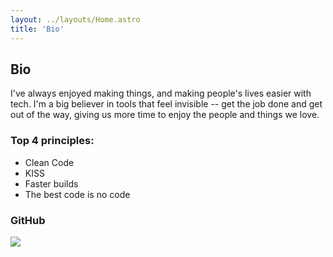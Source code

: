 ```yaml
---
layout: ../layouts/Home.astro
title: 'Bio'
---
```


## Bio

I've always enjoyed making things, and making people's lives easier with tech. I'm a big believer in tools that feel invisible -- get the job done and get out of the way, giving us more time to enjoy the people and things we love.

### Top 4 principles:
- Clean Code
- KISS
- Faster builds
- The best code is no code

### GitHub
<a href="https://github.com/IgorNadj" class="no-under">
    <img src="https://raw.githubusercontent.com/IgorNadj/github-profile-card/master/profile-summary-card-output/vue/0-profile-details.svg"/>
</a>


